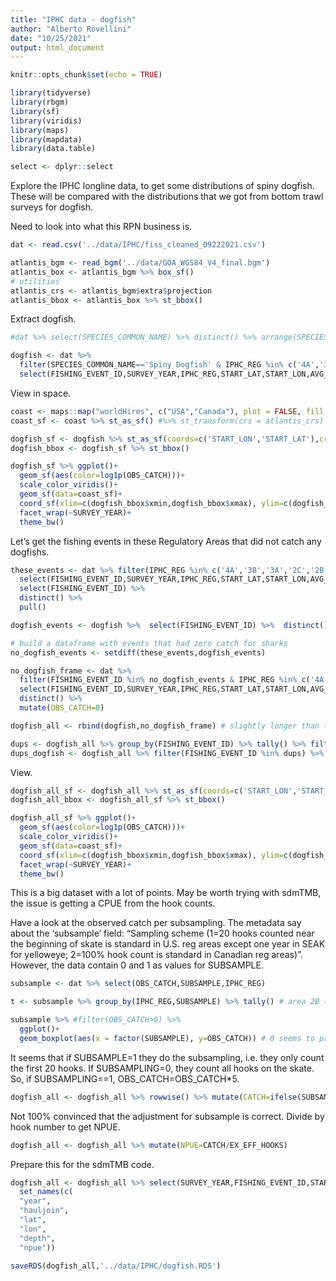 ```yaml
---
title: "IPHC data - dogfish"
author: "Alberto Rovellini"
date: "10/25/2021"
output: html_document
---
```


```r
knitr::opts_chunk$set(echo = TRUE)
```

```r
library(tidyverse)
library(rbgm)
library(sf)
library(viridis)
library(maps)
library(mapdata)
library(data.table)
```

```r
select <- dplyr::select
```

Explore the IPHC longline data, to get some distributions of spiny dogfish. These will be compared with the distributions that we got from bottom trawl surveys for dogfish.  

Need to look into what this RPN business is.
```r
dat <- read.csv('../data/IPHC/fiss_cleaned_09222021.csv')

atlantis_bgm <- read_bgm('../data/GOA_WGS84_V4_final.bgm')
atlantis_box <- atlantis_bgm %>% box_sf()
# utilities
atlantis_crs <- atlantis_bgm$extra$projection
atlantis_bbox <- atlantis_box %>% st_bbox()
```

Extract dogfish.
```r
#dat %>% select(SPECIES_COMMON_NAME) %>% distinct() %>% arrange(SPECIES_COMMON_NAME) %>%  pull()

dogfish <- dat %>% 
  filter(SPECIES_COMMON_NAME=='Spiny Dogfish' & IPHC_REG %in% c('4A','3B','3A','2C','2B')) %>%
  select(FISHING_EVENT_ID,SURVEY_YEAR,IPHC_REG,START_LAT,START_LON,AVG_DEPTH_M,HOOKS_RETRIEVED,EX_EFF_HOOKS,SUBSAMPLE,OBS_CATCH)
```

View in space.
```r
coast <- maps::map("worldHires", c("USA","Canada"), plot = FALSE, fill = TRUE)
coast_sf <- coast %>% st_as_sf() #%>% st_transform(crs = atlantis_crs)

dogfish_sf <- dogfish %>% st_as_sf(coords=c('START_LON','START_LAT'),crs=4326)
dogfish_bbox <- dogfish_sf %>% st_bbox()

dogfish_sf %>% ggplot()+
  geom_sf(aes(color=log1p(OBS_CATCH)))+
  scale_color_viridis()+
  geom_sf(data=coast_sf)+
  coord_sf(xlim=c(dogfish_bbox$xmin,dogfish_bbox$xmax), ylim=c(dogfish_bbox$ymin,dogfish_bbox$ymax))+
  facet_wrap(~SURVEY_YEAR)+
  theme_bw()
```

Let's get the fishing events in these Regulatory Areas that did not catch any dogfishs.
```r
these_events <- dat %>% filter(IPHC_REG %in% c('4A','3B','3A','2C','2B')) %>%
  select(FISHING_EVENT_ID,SURVEY_YEAR,IPHC_REG,START_LAT,START_LON,AVG_DEPTH_M,HOOKS_RETRIEVED,EX_EFF_HOOKS,SUBSAMPLE,OBS_CATCH) %>% 
  select(FISHING_EVENT_ID) %>% 
  distinct() %>% 
  pull()

dogfish_events <- dogfish %>%  select(FISHING_EVENT_ID) %>%  distinct() %>% pull()

# build a dataframe with events that had zero catch for sharks
no_dogfish_events <- setdiff(these_events,dogfish_events)

no_dogfish_frame <- dat %>% 
  filter(FISHING_EVENT_ID %in% no_dogfish_events & IPHC_REG %in% c('4A','3B','3A','2C','2B')) %>% 
  select(FISHING_EVENT_ID,SURVEY_YEAR,IPHC_REG,START_LAT,START_LON,AVG_DEPTH_M,HOOKS_RETRIEVED,EX_EFF_HOOKS,SUBSAMPLE) %>% 
  distinct() %>%
  mutate(OBS_CATCH=0)

dogfish_all <- rbind(dogfish,no_dogfish_frame) # slightly longer than the sum of events, meaning that some events are duplicated. Explore below

dups <- dogfish_all %>% group_by(FISHING_EVENT_ID) %>% tally() %>% filter(n>1) %>% select(FISHING_EVENT_ID) %>% pull()
dups_dogfish <- dogfish_all %>% filter(FISHING_EVENT_ID %in% dups) %>% distinct() # weirdly, it picks up some differences between pairs of these, although they look the same. probably negligible difference
```

View.
```r
dogfish_all_sf <- dogfish_all %>% st_as_sf(coords=c('START_LON','START_LAT'),crs=4326)
dogfish_all_bbox <- dogfish_all_sf %>% st_bbox()

dogfish_all_sf %>% ggplot()+
  geom_sf(aes(color=log1p(OBS_CATCH)))+
  scale_color_viridis()+
  geom_sf(data=coast_sf)+
  coord_sf(xlim=c(dogfish_bbox$xmin,dogfish_bbox$xmax), ylim=c(dogfish_bbox$ymin,dogfish_bbox$ymax))+
  facet_wrap(~SURVEY_YEAR)+
  theme_bw()
```
This is a big dataset with a lot of points. May be worth trying with sdmTMB, the issue is getting a CPUE from the hook counts.

Have a look at the observed catch per subsampling. The metadata say about the 'subsample' field: "Sampling scheme (1=20 hooks counted near the beginning of skate is standard in U.S. reg areas except one year in SEAK for yelloweye; 2=100% hook count is standard in Canadian reg areas)". However, the data contain 0 and 1 as values for SUBSAMPLE.
```r
subsample <- dat %>% select(OBS_CATCH,SUBSAMPLE,IPHC_REG)

t <- subsample %>% group_by(IPHC_REG,SUBSAMPLE) %>% tally() # area 2B (Canada) seems to be the only area where there is a prevalence of 0, which I'd interpret as (no subsampling)

subsample %>% #filter(OBS_CATCH>0) %>% 
  ggplot()+
  geom_boxplot(aes(x = factor(SUBSAMPLE), y=OBS_CATCH)) # 0 seems to present higher catches, hinting that 0 means no subsampling
```

It seems that if SUBSAMPLE=1 they do the subsampling, i.e. they only count the first 20 hooks. If SUBSAMPLING=0, they count all hooks on the skate. So, if SUBSAMPLING==1, OBS_CATCH=OBS_CATCH*5.
```r
dogfish_all <- dogfish_all %>% rowwise() %>% mutate(CATCH=ifelse(SUBSAMPLE==1,OBS_CATCH*5,OBS_CATCH))
```

Not 100% convinced that the adjustment for subsample is correct. Divide by hook number to get NPUE.
```r
dogfish_all <- dogfish_all %>% mutate(NPUE=CATCH/EX_EFF_HOOKS)
```

Prepare this for the sdmTMB code.
```r
dogfish_all <- dogfish_all %>% select(SURVEY_YEAR,FISHING_EVENT_ID,START_LAT,START_LON,AVG_DEPTH_M,NPUE) %>% 
  set_names(c(
  "year",
  "hauljoin",
  "lat",
  "lon",
  "depth",
  "npue"))

saveRDS(dogfish_all,'../data/IPHC/dogfish.RDS')
```

